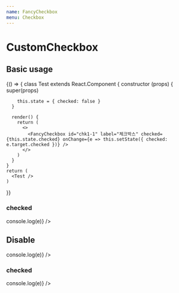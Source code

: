 ```yaml
---
name: FancyCheckbox
menu: Checkbox
---
```



# CustomCheckbox

<PropsTable of={FancyCheckbox} />

## Basic usage

<Playground>
  {() => {
    class Test extends React.Component {
      constructor (props) {
        super(props)

        this.state = { checked: false }
      }

      render() {
        return (
          <>
            <FancyCheckbox id="chk1-1" label="체크박스" checked={this.state.checked} onChange={e => this.setState({ checked: e.target.checked })} />
          </>
        )
      }
    }
    return (
      <Test />
    )
  }}
</Playground>

### checked

<Playground>
  <FancyCheckbox id="chk2" label="체크박스" checked={true} onChange={e => console.log(e)} />
</Playground>

## Disable

<Playground>
  <FancyCheckbox id="chk4" label="비활성화된 체크박스" disabled={true} onChange={e => console.log(e)} />
</Playground>

### checked

<Playground>
  <FancyCheckbox id="chk5" label="비활성화된 체크박스" disabled={true} checked={true} onChange={e => console.log(e)} />
</Playground>